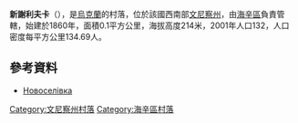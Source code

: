 {{coord|48|42|31|N|29|19|26|E|scale:30000|display=title}}

'''新謝利夫卡'''（{{lang-uk|Новоселівка}}），是[[烏克蘭|烏克蘭]]的村落，位於該國西南部[[文尼察州|文尼察州]]，由[[海辛區|海辛區]]負責管轄，始建於1860年，面積0.1平方公里，海拔高度214米，2001年人口132，人口密度每平方公里134.69人。

==參考資料==
* [http://w1.c1.rada.gov.ua/pls/z7502/A005?rdat1=28.10.2011&rf7571=1617 Новоселівка]{{dead link|date=2018年3月 |bot=InternetArchiveBot |fix-attempted=yes }}

[[Category:文尼察州村落|Category:文尼察州村落]]
[[Category:海辛區村落|Category:海辛區村落]]


{{Vinnytsia-geo-stub}}
